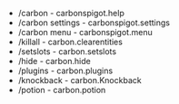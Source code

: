 - /carbon - carbonspigot.help
- /carbon settings - carbonspigot.settings
- /carbon menu - carbonspigot.menu
- /killall - carbon.clearentities
- /setslots - carbon.setslots
- /hide - carbon.hide
- /plugins - carbon.plugins
- /knockback - carbon.Knockback
- /potion - carbon.potion
